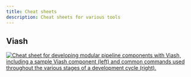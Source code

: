 ```yaml
---
title: Cheat sheets
description: Cheat sheets for various tools
---
```



## Viash

[![Cheat sheet for developing modular pipeline components with Viash, including a sample Viash component (left) and common commands used throughout the various stages of a development cycle (right).](https://viash.io/cheatsheet/viash_cheatsheet_v1_1.png){#fig-viash-cheat-sheet}](https://viash.io/cheatsheet/viash_cheatsheet_latest.html)
